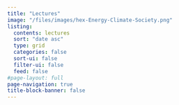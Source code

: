 ```yaml
---
title: "Lectures"
image: "/files/images/hex-Energy-Climate-Society.png"
listing:
  contents: lectures
  sort: "date asc"
  type: grid
  categories: false
  sort-ui: false
  filter-ui: false
  feed: false
#page-layout: full
page-navigation: true
title-block-banner: false
---
```



